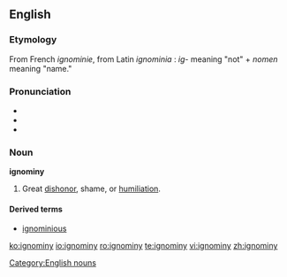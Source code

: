 ==English==

=== Etymology ===
From French ''ignominie'', from Latin ''ignominia'' : ''ig''- meaning "not" + ''nomen'' meaning "name."
===Pronunciation===
*{{IPA|/ˈɪgnəmɪni/}}
*{{SAMPA|/"Ign@mIni/}}
*{{AHD|/ĭg'nə-mĭn'ē/}}
=== Noun ===
'''ignominy'''
#Great [[dishonor]], shame, or [[humiliation]].

====Derived terms====
*[[ignominious]]
[[Category:English nouns]]

[[ko:ignominy]]
[[io:ignominy]]
[[ro:ignominy]]
[[te:ignominy]]
[[vi:ignominy]]
[[zh:ignominy]]